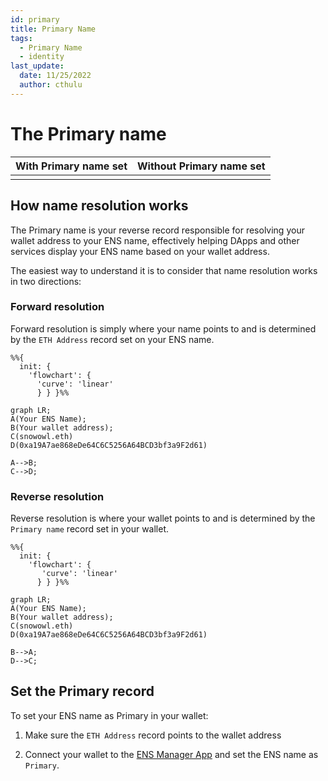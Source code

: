```yaml
---
id: primary
title: Primary Name
tags:
  - Primary Name
  - identity
last_update:
  date: 11/25/2022
  author: cthulu
---
```


# The Primary name

| With Primary name set | Without Primary name set |
| --------------------- | ------------------------ |
|                       |                          |

## How name resolution works

The Primary name is your reverse record responsible for resolving your wallet address to your ENS name, effectively helping DApps and other services display your ENS name based on your wallet address.

The easiest way to understand it is to consider that name resolution works in two directions:

### Forward resolution
Forward resolution is simply where your name points to and is determined by the `ETH Address` record set on your ENS name.

```mermaid
%%{
  init: {
    'flowchart': {
      'curve': 'linear'
      } } }%%
      
graph LR;
A(Your ENS Name);
B(Your wallet address);
C(snowowl.eth)
D(0xa19A7ae868eDe64C6C5256A64BCD3bf3a9F2d61)

A-->B;
C-->D;
```

### Reverse resolution
Reverse resolution is where your wallet points to and is determined by the `Primary name` record set in your wallet.
```mermaid
%%{
  init: {
    'flowchart': {
       'curve': 'linear'
      } } }%%
      
graph LR;
A(Your ENS Name);
B(Your wallet address);
C(snowowl.eth)
D(0xa19A7ae868eDe64C6C5256A64BCD3bf3a9F2d61)

B-->A;
D-->C;
```

## Set the Primary record

To set your ENS name as Primary in your wallet:

1. Make sure the `ETH Address` record points to the wallet address

1. Connect your wallet to the [ENS Manager App](https://app.ens.domains) and set the ENS name as `Primary`.
